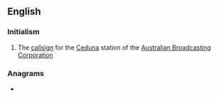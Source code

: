 {{also|ABCs|abc's|ABC's}}
==English==

===Initialism===
{{en-initialism}}

# The [[callsign]] for the [[Ceduna]] station of the [[Australian Broadcasting Corporation]]

===Anagrams===
* {{anagrams|en|B.A.Sc.|BACS|BASc|SABC|SCBA|bacs|cabs|scab}}
